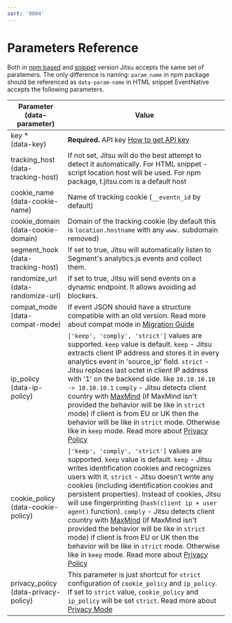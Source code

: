 ```yaml
---
sort: '0004'
---
```


# Parameters Reference


Both in [npm based](/docs/sending-data/js-sdk/package) and [snippet](/docs/sending-data/js-sdk/snippet) version Jitsu
accepts the same set of paratemers. The only difference is naming: `param_name` in npm package should be referenced
as `data-param-name` in HTML snippet
EventNative accepts the following parameters.

<table>
    <thead>
    <tr>
        <th>Parameter<br />
            (data- parameter)
        </th>
        <th>Value</th>
    </tr>
    </thead>
    <tbody>
    <tr>
        <td>key *<br />(data-key)</td>
        <td><b>Required.</b> API key <a href="/docs/configuration/authorization">How to get API key</a></td>
    </tr>
    <tr>
        <td>tracking_host<br />(<span style={{whiteSpace: 'nowrap'}}>data-tracking-host</span>)</td>
        <td>If not set, Jitsu will do the best attempt to detect it automatically. For HTML snippet - script location host will be used. For
            npm package, t.jitsu.com is a default host
        </td>
    </tr>
    <tr>
        <td>cookie_name<br />(<span style={{whiteSpace: 'nowrap'}}>data-cookie-name</span>)</td>
        <td>Name of tracking cookie (<code inline="true">__eventn_id</code> by default)</td>
    </tr>
    <tr>
        <td>cookie_domain<br />(<span style={{whiteSpace: 'nowrap'}}>data-cookie-domain</span>)</td>
        <td>Domain of the tracking cookie (by default this is <code inline="true">location.hostname</code> with any <code inline="true">www.</code> subdomain removed)</td>
    </tr>
    <tr>
        <td>segment_hook<br />(<span style={{whiteSpace: 'nowrap'}}>data-tracking-host</span>)</td>
        <td>If set to true, Jitsu will automatically listen to Segment's analytics.js events and collect them.</td>
    </tr>
    <tr>
        <td>randomize_url<br />(<span style={{whiteSpace: 'nowrap'}}>data-randomize-url</span>)</td>
        <td>If set to true, Jitsu will send events on a dynamic endpoint. It allows avoiding ad blockers.</td>
    </tr>
    <tr>
        <td>compat_mode<br />(<span style={{whiteSpace: 'nowrap'}}>data-compat-mode</span>)</td>
        <td>If event JSON should have a structure compatible with an old version. Read more about compat mode in <a href="/docs/sending-data/js-sdk/migrating">Migration Guide</a></td>
    </tr>
    <tr>
      <td>ip_policy<br />(<span style={{whiteSpace: 'nowrap'}}>data-ip-policy</span>)</td>
      <td><code inline="true">['keep', 'comply', 'strict']</code> values are supported. <code inline="true">keep</code> value is default.
        <code inline="true">keep</code> - Jitsu extracts client IP address and stores it in every analytics event in 'source_ip' field.
        <code inline="true">strict</code> - Jitsu replaces last octet in client IP address with '1' on the backend side. like <code inline="true">10.10.10.10 -> 10.10.10.1</code>
        <code inline="true">comply</code> - Jitsu detects client country with <a href="/docs/other-features/geo-data-resolution#maxmind">MaxMind</a> (if MaxMind isn't provided the behavior will be like in <code inline="true">strict</code> mode) if client is from EU or UK then the behavior will be like in <code inline="true">strict</code> mode. Otherwise like in <code inline="true">keep</code> mode.
        Read more about <a href="/docs/sending-data/privacy-policy">Privacy Policy</a>
      </td>
    </tr>
    <tr>
      <td>cookie_policy<br />(<span style={{whiteSpace: 'nowrap'}}>data-cookie-policy</span>)</td>
      <td><code inline="true">['keep', 'comply', 'strict']</code> values are supported. <code inline="true">keep</code> value is default.
        <code inline="true">keep</code> - Jitsu writes identification cookies and recognizes users with it.
        <code inline="true">strict</code> - Jitsu doesn't write any cookies (including identification cookies and persistent properties). Instead of cookies, Jitsu will use fingerprinting (<code inline="true">hash(client ip + user agent)</code> function).
        <code inline="true">comply</code> - Jitsu detects client country with <a href="/docs/other-features/geo-data-resolution#maxmind">MaxMind</a> (if MaxMind isn't provided the behavior will be like in <code inline="true">strict</code> mode) if client is from EU or UK then the behavior will be like in <code inline="true">strict</code> mode. Otherwise like in <code inline="true">keep</code> mode.
        Read more about <a href="/docs/sending-data/privacy-policy">Privacy Policy</a>
      </td>
    </tr>
    <tr>
      <td>privacy_policy<br />(<span style={{whiteSpace: 'nowrap'}}>data-privacy-policy</span>)</td>
      <td>This parameter is just shortcut for <code inline="true">strict</code> configuration of <code inline="true">cookie_policy</code> and <code inline="true">ip_policy</code>. If set to <code inline="true">strict</code> value, <code inline="true">cookie_policy</code> and <code inline="true">ip_policy</code> will be set <code inline="true">strict</code>.
        Read more about <a href="/docs/sending-data/privacy-mode">Privacy Mode</a></td>
    </tr>
    </tbody>
</table>
